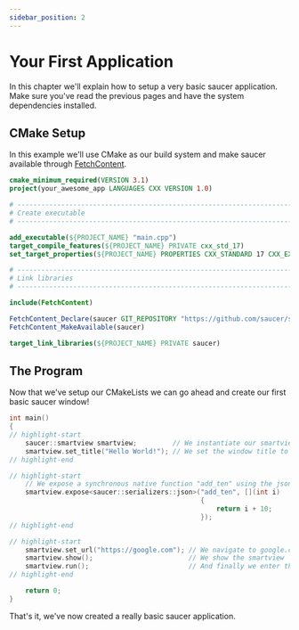 ```yaml
---
sidebar_position: 2
---
```


# Your First Application

In this chapter we'll explain how to setup a very basic saucer application.  
Make sure you've read the previous pages and have the system dependencies installed.

## CMake Setup

In this example we'll use CMake as our build system and make saucer available through [FetchContent](installation).

```cmake title="CMakeLists.txt"
cmake_minimum_required(VERSION 3.1)
project(your_awesome_app LANGUAGES CXX VERSION 1.0)

# --------------------------------------------------------------------------------------------------------
# Create executable
# --------------------------------------------------------------------------------------------------------

add_executable(${PROJECT_NAME} "main.cpp")
target_compile_features(${PROJECT_NAME} PRIVATE cxx_std_17)
set_target_properties(${PROJECT_NAME} PROPERTIES CXX_STANDARD 17 CXX_EXTENSIONS OFF CXX_STANDARD_REQUIRED ON)

# --------------------------------------------------------------------------------------------------------
# Link libraries
# --------------------------------------------------------------------------------------------------------

include(FetchContent)

FetchContent_Declare(saucer GIT_REPOSITORY "https://github.com/saucer/saucer")
FetchContent_MakeAvailable(saucer)

target_link_libraries(${PROJECT_NAME} PRIVATE saucer)
```

## The Program

Now that we've setup our CMakeLists we can go ahead and create our first basic saucer window!

```cpp title="main.cpp"
int main()
{
// highlight-start
    saucer::smartview smartview;         // We instantiate our smartview
    smartview.set_title("Hello World!"); // We set the window title to "Hello World!"
// highlight-end

// highlight-start
    // We expose a synchronous native function "add_ten" using the json-serializer
    smartview.expose<saucer::serializers::json>("add_ten", [](int i)
                                                {
                                                    return i + 10;
                                                });
// highlight-end

// highlight-start
    smartview.set_url("https://google.com"); // We navigate to google.com
    smartview.show();                        // We show the smartview
    smartview.run();                         // And finally we enter the run-loop.
// highlight-end

    return 0;
}
```

That's it, we've now created a really basic saucer application.
